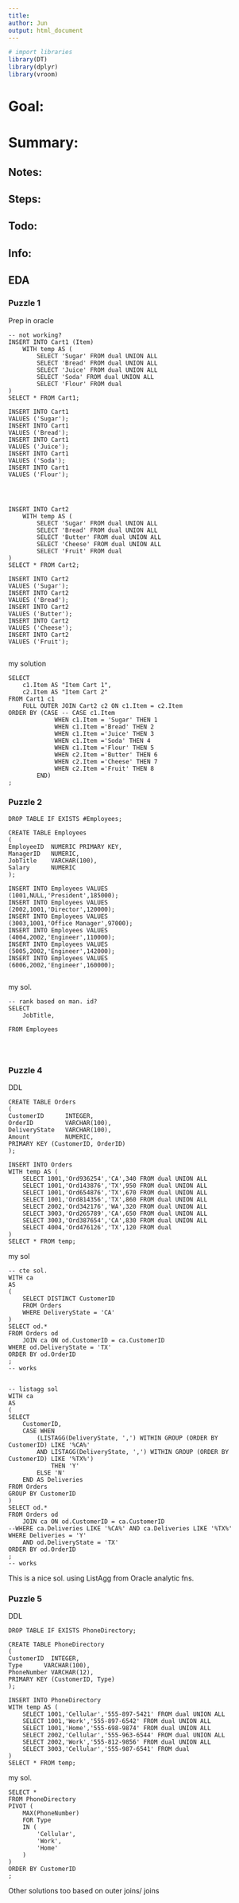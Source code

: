 ```yaml
---
title: 
author: Jun
output: html_document
---
```

```r
# import libraries
library(DT)
library(dplyr)
library(vroom)
```
# Goal:

# Summary:

## Notes:

## Steps:

## Todo:

## Info:



## EDA

### Puzzle 1
Prep in oracle
```
-- not working?
INSERT INTO Cart1 (Item)
    WITH temp AS (
        SELECT 'Sugar' FROM dual UNION ALL
        SELECT 'Bread' FROM dual UNION ALL
        SELECT 'Juice' FROM dual UNION ALL
        SELECT 'Soda' FROM dual UNION ALL
        SELECT 'Flour' FROM dual
)
SELECT * FROM Cart1;

INSERT INTO Cart1 
VALUES ('Sugar');
INSERT INTO Cart1 
VALUES ('Bread');
INSERT INTO Cart1 
VALUES ('Juice');
INSERT INTO Cart1 
VALUES ('Soda');
INSERT INTO Cart1 
VALUES ('Flour');




INSERT INTO Cart2
    WITH temp AS (
        SELECT 'Sugar' FROM dual UNION ALL
        SELECT 'Bread' FROM dual UNION ALL
        SELECT 'Butter' FROM dual UNION ALL
        SELECT 'Cheese' FROM dual UNION ALL
        SELECT 'Fruit' FROM dual 
)
SELECT * FROM Cart2;

INSERT INTO Cart2 
VALUES ('Sugar');
INSERT INTO Cart2 
VALUES ('Bread');
INSERT INTO Cart2 
VALUES ('Butter');
INSERT INTO Cart2 
VALUES ('Cheese');
INSERT INTO Cart2 
VALUES ('Fruit');


```

my solution
```
SELECT 
    c1.Item AS "Item Cart 1",
    c2.Item AS "Item Cart 2"
FROM Cart1 c1
    FULL OUTER JOIN Cart2 c2 ON c1.Item = c2.Item
ORDER BY (CASE -- CASE c1.Item 
             WHEN c1.Item = 'Sugar' THEN 1
             WHEN c1.Item ='Bread' THEN 2
             WHEN c1.Item ='Juice' THEN 3
             WHEN c1.Item ='Soda' THEN 4
             WHEN c1.Item ='Flour' THEN 5
             WHEN c2.Item ='Butter' THEN 6
             WHEN c2.Item ='Cheese' THEN 7
             WHEN c2.Item ='Fruit' THEN 8
        END)
;

```


### Puzzle 2


```
DROP TABLE IF EXISTS #Employees;

CREATE TABLE Employees
(
EmployeeID  NUMERIC PRIMARY KEY,
ManagerID   NUMERIC,
JobTitle    VARCHAR(100),
Salary      NUMERIC
);

INSERT INTO Employees VALUES
(1001,NULL,'President',185000);
INSERT INTO Employees VALUES
(2002,1001,'Director',120000);
INSERT INTO Employees VALUES
(3003,1001,'Office Manager',97000);
INSERT INTO Employees VALUES
(4004,2002,'Engineer',110000);
INSERT INTO Employees VALUES
(5005,2002,'Engineer',142000);
INSERT INTO Employees VALUES
(6006,2002,'Engineer',160000);


```


my sol.
```
-- rank based on man. id?
SELECT 
    JobTitle,
    
FROM Employees 
    



```



### Puzzle 4
DDL 
```
CREATE TABLE Orders
(
CustomerID      INTEGER,
OrderID         VARCHAR(100),
DeliveryState   VARCHAR(100),
Amount          NUMERIC,
PRIMARY KEY (CustomerID, OrderID)
);

INSERT INTO Orders 
WITH temp AS (
    SELECT 1001,'Ord936254','CA',340 FROM dual UNION ALL
    SELECT 1001,'Ord143876','TX',950 FROM dual UNION ALL 
    SELECT 1001,'Ord654876','TX',670 FROM dual UNION ALL
    SELECT 1001,'Ord814356','TX',860 FROM dual UNION ALL
    SELECT 2002,'Ord342176','WA',320 FROM dual UNION ALL
    SELECT 3003,'Ord265789','CA',650 FROM dual UNION ALL
    SELECT 3003,'Ord387654','CA',830 FROM dual UNION ALL
    SELECT 4004,'Ord476126','TX',120 FROM dual 
)
SELECT * FROM temp;

```

my sol
```
-- cte sol.
WITH ca
AS
(
    SELECT DISTINCT CustomerID
    FROM Orders
    WHERE DeliveryState = 'CA'
)
SELECT od.*
FROM Orders od 
    JOIN ca ON od.CustomerID = ca.CustomerID     
WHERE od.DeliveryState = 'TX'
ORDER BY od.OrderID
;
-- works


-- listagg sol
WITH ca
AS
(
SELECT 
    CustomerID,
    CASE WHEN 
        (LISTAGG(DeliveryState, ',') WITHIN GROUP (ORDER BY CustomerID) LIKE '%CA%' 
        AND LISTAGG(DeliveryState, ',') WITHIN GROUP (ORDER BY CustomerID) LIKE '%TX%')
            THEN 'Y'
        ELSE 'N'
    END AS Deliveries
FROM Orders
GROUP BY CustomerID
)
SELECT od.*    
FROM Orders od 
    JOIN ca ON od.CustomerID = ca.CustomerID     
--WHERE ca.Deliveries LIKE '%CA%' AND ca.Deliveries LIKE '%TX%'
WHERE Deliveries = 'Y'
    AND od.DeliveryState = 'TX'
ORDER BY od.OrderID
;
-- works

```
This is a nice sol. using ListAgg from Oracle analytic fns.


### Puzzle 5
DDL 
```
DROP TABLE IF EXISTS PhoneDirectory;

CREATE TABLE PhoneDirectory
(
CustomerID  INTEGER,
Type      VARCHAR(100),
PhoneNumber VARCHAR(12),
PRIMARY KEY (CustomerID, Type)
);

INSERT INTO PhoneDirectory 
WITH temp AS (
    SELECT 1001,'Cellular','555-897-5421' FROM dual UNION ALL
    SELECT 1001,'Work','555-897-6542' FROM dual UNION ALL
    SELECT 1001,'Home','555-698-9874' FROM dual UNION ALL
    SELECT 2002,'Cellular','555-963-6544' FROM dual UNION ALL
    SELECT 2002,'Work','555-812-9856' FROM dual UNION ALL
    SELECT 3003,'Cellular','555-987-6541' FROM dual 
)
SELECT * FROM temp;

```

my sol.
```
SELECT * 
FROM PhoneDirectory
PIVOT (
    MAX(PhoneNumber)
    FOR Type
    IN (
        'Cellular',
        'Work',
        'Home'
    )
)
ORDER BY CustomerID
;

```
Other solutions too based on outer joins/ joins














